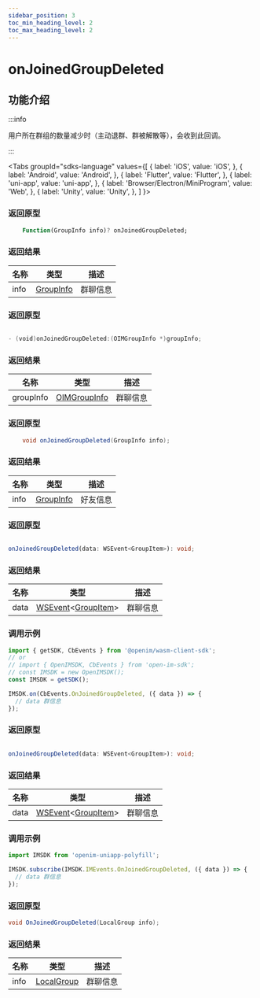 ```yaml
---
sidebar_position: 3
toc_min_heading_level: 2
toc_max_heading_level: 2
---
```


# onJoinedGroupDeleted

## 功能介绍

:::info

用户所在群组的数量减少时（主动退群、群被解散等），会收到此回调。

:::

<Tabs
groupId="sdks-language"
values={[
{ label: 'iOS', value: 'iOS', },
{ label: 'Android', value: 'Android', },
{ label: 'Flutter', value: 'Flutter', },
{ label: 'uni-app', value: 'uni-app', },
{ label: 'Browser/Electron/MiniProgram', value: 'Web', },
{ label: 'Unity', value: 'Unity', },
]
}>

<TabItem value="Flutter">

### 返回原型

```dart showLineNumbers
    Function(GroupInfo info)? onJoinedGroupDeleted;
```

### 返回结果

| 名称 | 类型                                             | 描述     |
| ---- | ------------------------------------------------ | -------- |
| info | [GroupInfo](docs/sdks/class/group/groupInfo.mdx) | 群聊信息 |

</TabItem>

<TabItem value="iOS">

### 返回原型

```swift showLineNumbers

- (void)onJoinedGroupDeleted:(OIMGroupInfo *)groupInfo;

```

### 返回结果

| 名称      | 类型                                                | 描述     |
| --------- | --------------------------------------------------- | -------- |
| groupInfo | [OIMGroupInfo](docs/sdks/class/group/groupInfo.mdx) | 群聊信息 |

</TabItem>

<TabItem value="Android">

### 返回原型

```java showLineNumbers
    void onJoinedGroupDeleted(GroupInfo info);
```

### 返回结果

| 名称 | 类型                                             | 描述     |
| ---- | ------------------------------------------------ | -------- |
| info | [GroupInfo](docs/sdks/class/group/groupInfo.mdx) | 好友信息 |


</TabItem>

<TabItem value="Web">

### 返回原型

```ts showLineNumbers

onJoinedGroupDeleted(data: WSEvent<GroupItem>): void;

```

### 返回结果

| 名称 | 类型                                                                                      | 描述     |
| ---- | ----------------------------------------------------------------------------------------- | -------- |
| data | [WSEvent](docs/sdks/class/response.mdx)<[GroupItem](docs/sdks/class/group/groupInfo.mdx)> | 群聊信息 |

### 调用示例

```js showLineNumbers
import { getSDK, CbEvents } from '@openim/wasm-client-sdk';
// or
// import { OpenIMSDK, CbEvents } from 'open-im-sdk';
// const IMSDK = new OpenIMSDK();
const IMSDK = getSDK();

IMSDK.on(CbEvents.OnJoinedGroupDeleted, ({ data }) => {
  // data 群信息
});
```

</TabItem>

<TabItem value="uni-app">

### 返回原型

```ts showLineNumbers

onJoinedGroupDeleted(data: WSEvent<GroupItem>): void;

```

### 返回结果

| 名称 | 类型                                                                                      | 描述     |
| ---- | ----------------------------------------------------------------------------------------- | -------- |
| data | [WSEvent](docs/sdks/class/response.mdx)<[GroupItem](docs/sdks/class/group/groupInfo.mdx)> | 群聊信息 |

### 调用示例

```js showLineNumbers
import IMSDK from 'openim-uniapp-polyfill';

IMSDK.subscribe(IMSDK.IMEvents.OnJoinedGroupDeleted, ({ data }) => {
  // data 群信息
});
```

</TabItem>

<TabItem value="Unity">

### 返回原型

```C# showLineNumbers
void OnJoinedGroupDeleted(LocalGroup info);
```

### 返回结果

| 名称 | 类型                                             | 描述     |
| ---- | ------------------------------------------------ | -------- |
| info | [LocalGroup](docs/sdks/class/group/groupInfo.mdx) | 群聊信息 |

</TabItem>
</Tabs>
